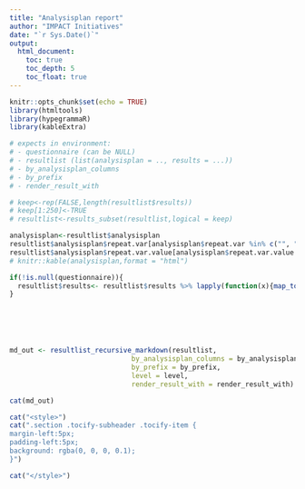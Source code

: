 ```yaml
---
title: "Analysisplan report"
author: "IMPACT Initiatives"
date: "`r Sys.Date()`"
output:
  html_document:
    toc: true
    toc_depth: 5
    toc_float: true
---
```



```r
knitr::opts_chunk$set(echo = TRUE)
library(htmltools)
library(hypegrammaR)
library(kableExtra)

```

```r
# expects in environment:
# - questionnaire (can be NULL)
# - resultlist (list(analysisplan = .., results = ...))
# - by_analysisplan_columns
# - by_prefix
# - render_result_with

# keep<-rep(FALSE,length(resultlist$results))
# keep[1:250]<-TRUE
# resultlist<-results_subset(resultlist,logical = keep)

```

```r

analysisplan<-resultlist$analysisplan
resultlist$analysisplan$repeat.var[analysisplan$repeat.var %in% c("", " ",NA,"NA")] <- NA
resultlist$analysisplan$repeat.var.value[analysisplan$repeat.var.value %in% c("", " ",NA,"NA")] <- NA
# knitr::kable(analysisplan,format = "html")

if(!is.null(questionnaire)){
  resultlist$results<- resultlist$results %>% lapply(function(x){map_to_labeled(result = x, questionnaire = questionnaire)})
}






md_out <- resultlist_recursive_markdown(resultlist,
                              by_analysisplan_columns = by_analysisplan_columns,
                              by_prefix = by_prefix,
                              level = level,
                              render_result_with = render_result_with)

cat(md_out)

```


```r

cat("<style>")
cat(".section .tocify-subheader .tocify-item {
margin-left:5px;
padding-left:5px;
background: rgba(0, 0, 0, 0.1); 
}")

cat("</style>")

```




